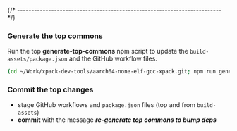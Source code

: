 
{/* ------------------------------------------------------------------------ */}

### Generate the top commons

Run the top **generate-top-commons** npm script to update the
`build-assets/package.json` and the GitHub workflow files.

```sh
(cd ~/Work/xpack-dev-tools/aarch64-none-elf-gcc-xpack.git; npm run generate-top-commons)
```

### Commit the top changes

- stage GitHub workflows and `package.json` files (top and from `build-assets`)
- **commit** with the message _**re-generate top commons to bump deps**_

